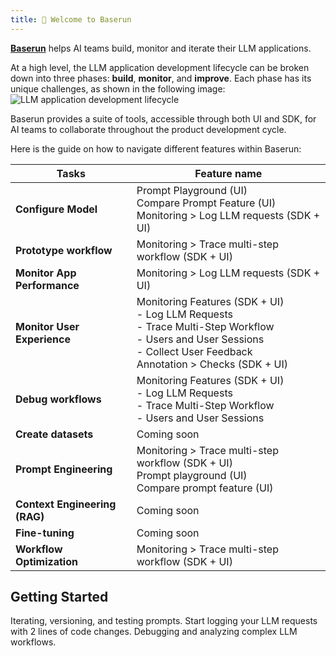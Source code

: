 ```yaml
---
title: 👋 Welcome to Baserun
---
```


**[Baserun](https://baserun.ai)** helps AI teams build, monitor and iterate their LLM applications.

At a high level, the LLM application development lifecycle can be broken down into three phases: **build**, **monitor**, and **improve**. Each phase has its unique challenges, as shown in the following image:
![LLM application development lifecycle](/images/development-lifecycle.png)

Baserun provides a suite of tools, accessible through both UI and SDK, for AI teams to collaborate throughout the product development cycle.

Here is the guide on how to navigate different features within Baserun:

| Tasks                         | Feature name                                                                                                                                                                                 |
| ----------------------------- | -------------------------------------------------------------------------------------------------------------------------------------------------------------------------------------------- |
| **Configure Model**           | Prompt Playground (UI) <br/> Compare Prompt Feature (UI)<br/> Monitoring > Log LLM requests (SDK + UI)                                                                                       |
| **Prototype workflow**        | Monitoring > Trace multi-step workflow (SDK + UI)                                                                                                                                            |
| **Monitor App Performance**   | Monitoring > Log LLM requests (SDK + UI)                                                                                                                                                     |
| **Monitor User Experience**   | Monitoring Features (SDK + UI) <br/> - Log LLM Requests <br/> - Trace Multi-Step Workflow <br/> - Users and User Sessions <br/> - Collect User Feedback <br/> Annotation > Checks (SDK + UI) |
| **Debug workflows**           | Monitoring Features (SDK + UI) <br/> - Log LLM Requests <br/> - Trace Multi-Step Workflow <br/> - Users and User Sessions <br/>                                                              |
| **Create datasets**           | Coming soon                                                                                                                                                                                  |
| **Prompt Engineering**        | Monitoring > Trace multi-step workflow (SDK + UI) <br/> Prompt playground (UI) <br/> Compare prompt feature (UI) <br/>                                                                       |
| **Context Engineering (RAG)** | Coming soon                                                                                                                                                                                  |
| **Fine-tuning**               | Coming soon                                                                                                                                                                                  |
| **Workflow Optimization**     | Monitoring > Trace multi-step workflow (SDK + UI)                                                                                                                                            |

## Getting Started

<CardGroup cols={2}>
  <Card title="Prompt playground overview" icon="book" href="/promptplayground/overview">
    Iterating, versioning, and testing prompts.
  </Card>
  <Card title="Logging LLM requests" icon="rocket" href="/getstartedwithSDK/logging-LLM-requests">
    Start logging your LLM requests with 2 lines of code changes.
  </Card>
   <Card title="Tracing Multi-Step LLM Workflows" icon="rocket" href="/getstartedwithSDK/tracing-workflows">
  Debugging and analyzing complex LLM workflows.
  </Card>

</CardGroup>
